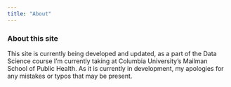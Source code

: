 ```yaml
---
title: "About"
---
```


### About this site 

This site is currently being developed and updated, as a part of the Data Science course I'm currently taking at Columbia University's Mailman School of Public Health. As it is currently in development, my apologies for any mistakes or typos that may be present. 